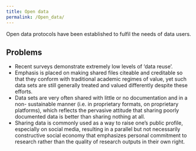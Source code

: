 ```yaml
---
title: Open data
permalink: /Open_data/
---
```


Open data protocols have been established to fulfil the needs of data users.

## Problems

- Recent surveys demonstrate extremely low levels of 'data reuse'.
- Emphasis is placed on making shared files citeable and creditable so that they conform with traditional academic regimes of value, yet such data sets are still generally treated and valued differently despite these efforts.
- Data sets are very often shared with little or no documentation and in a non- sustainable manner (i.e. in proprietary formats, on proprietary platforms), which reflects the pervasive attitude that sharing poorly documented data is better than sharing nothing at all.
- Sharing data is commonly used as a way to raise one's public profile, especially on social media, resulting in a parallel but not necessarily constructive social economy that emphasizes personal commitment to research rather than the quality of research outputs in their own right.

